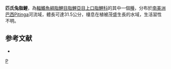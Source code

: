 {{Speciesbox 
| genus = Leporinus
| species = pitingai
| authority = [[Santos|Santos]] & [[Jégu|Jégu]], 1996
| status = NE
| status_system = IUCN3.1
}}
'''匹氏兔脂鯉'''，為[[輻鰭魚綱|輻鰭魚綱]][[脂鯉目|脂鯉目]][[脂鯉亞目|脂鯉亞目]][[上口脂鯉科|上口脂鯉科]]的其中一個[[種|種]]，分布於[[南美洲|南美洲]][[巴西|巴西]]Pitinga河流域，體長可達31.5公分，棲息在植被茂盛生長的水域，生活習性不明。

==参考文献==
{{refbegin}}
*{{FishBase_species|genus=Leporinus|species=pitingai|year=2013|month=9}}
{{refend}}
{{Taxonbar}}

[[Category:兔脂鯉屬|P]]